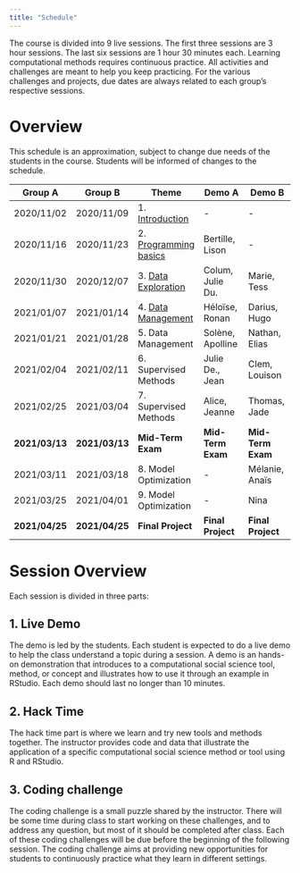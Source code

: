 ```yaml
---
title: "Schedule"
---
```


The course is divided into 9 live sessions. The first three sessions are 3 hour sessions. The last six sessions are 1 hour 30 minutes each. Learning computational methods requires continuous practice. All activities and challenges are meant to help you keep practicing. For the various challenges and projects, due dates are always related to each group's respective sessions.

# Overview

This schedule is an approximation, subject to change due needs of the students in the course. Students will be informed of changes to the schedule.

| Group A        | Group B        | Theme                                    | Demo A             | Demo B             |
| -              | -              | -                                        | -                  | -                  |
| 2020/11/02     | 2020/11/09     | 1. [Introduction](session_01.html)       | -                  | -                  |
| 2020/11/16     | 2020/11/23     | 2. [Programming basics](session_02.html) | Bertille, Lison    | -                  |
| 2020/11/30     | 2020/12/07     | 3. [Data Exploration](session_03.html)   | Colum, Julie Du.   | Marie, Tess        |
| 2021/01/07     | 2021/01/14     | 4. [Data Management](session_04.html)    | Héloïse, Ronan     | Darius, Hugo       |
| 2021/01/21     | 2021/01/28     | 5. Data Management                       | Solène, Apolline   | Nathan, Elias      |
| 2021/02/04     | 2021/02/11     | 6. Supervised Methods                    | Julie De., Jean    | Clem, Louison      |
| 2021/02/25     | 2021/03/04     | 7. Supervised Methods                    | Alice, Jeanne      | Thomas, Jade       |
| **2021/03/13** | **2021/03/13** | **Mid-Term Exam**                        | **Mid-Term Exam ** | **Mid-Term Exam ** |
| 2021/03/11     | 2021/03/18     | 8. Model Optimization                    | -                  | Mélanie, Anaïs     |
| 2021/03/25     | 2021/04/01     | 9. Model Optimization                    | -                  | Nina               |
| **2021/04/25** | **2021/04/25** | **Final Project**                        | **Final Project**  | **Final Project**  |


# Session Overview

Each session is divided in three parts:

## 1. Live Demo
The demo is led by the students. Each student is expected to do a live demo to help the class understand a topic during a session. A demo is an hands-on demonstration that introduces to a computational social science tool, method, or concept and illustrates how to use it through an example in RStudio. Each demo should last no longer than 10 minutes.

## 2. Hack Time
The hack time part is where we learn and try new tools and methods together. The instructor provides code and data that illustrate the application of a specific computational social science method or tool using R and RStudio.

## 3. Coding challenge
The coding challenge is a small puzzle shared by the instructor.
There will be some time during class to start working on these challenges, and to address any question, but most of it should be completed after class. Each of these coding challenges will be due before the beginning of the following session. The coding challenge aims at providing new opportunities for students to continuously practice what they learn in different settings.

